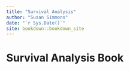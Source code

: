 ```yaml
--- 
title: "Survival Analysis"
author: "Susan Simmons"
date: "`r Sys.Date()`"
site: bookdown::bookdown_site
---
```


# Survival Analysis Book

